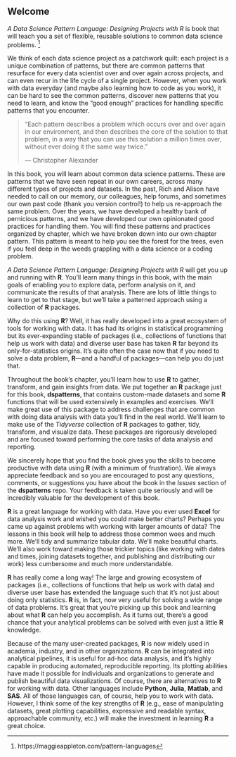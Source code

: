 ## Welcome {.unnumbered}

*A Data Science Pattern Language: Designing Projects with R* is book that will teach you a set of flexible, reusable solutions to common data science problems. ^[https://maggieappleton.com/pattern-languages] 

We think of each data science project as a patchwork quilt: each project is a unique combination of patterns, but there are common patterns that resurface for every data scientist over and over again across projects, and can even recur in the life cycle of a single project. However, when you work with data everyday (and maybe also learning how to code as you work), it can be hard to see the common patterns, discover new patterns that you need to learn, and know the "good enough" practices for handling specific patterns that you encounter.

> "Each pattern describes a problem which occurs over and over again in our environment, and then describes the core of the solution to that problem, in a way that you can use this solution a million times over, without ever doing it the same way twice."
>
> — Christopher Alexander

In this book, you will learn about common data science patterns. These are patterns that we have seen repeat in our own careers, across many different types of projects and datasets. In the past, Rich and Alison have needed to call on our memory, our colleagues, help forums, and sometimes our own past code (thank you version control!) to help us re-approach the same problem. Over the years, we have developed a healthy bank of pernicious patterns, and we have developed our own opinionated good practices for handling them. You will find these patterns and practices organized by chapter, which we have broken down into our own chapter pattern. This pattern is meant to help you see the forest for the trees, even if you feel deep in the weeds grappling with a data science or a coding problem.



*A Data Science Pattern Language: Designing Projects with R* will get you up and running with **R**. You'll learn many things in this book, with the main goals of enabling you to explore data, perform analysis on it, and communicate the results of that analysis. There are lots of little things to learn to get to that stage, but we'll take a patterned approach using a collection of **R** packages.

Why do this using **R**? Well, it has really developed into a great ecosystem of tools for working with data. It has had its origins in statistical programming but its ever-expanding stable of packages (i.e., collections of functions that help us work with data) and diverse user base has taken **R** far beyond its only-for-statistics origins. It's quite often the case now that if you need to solve a data problem, **R**&mdash;and a handful of packages&mdash;can help you do just that.

Throughout the book's chapter, you'll learn how to use **R** to gather, transform, and gain insights from data. We put together an **R** package just for this book, **dspatterns**, that contains custom-made datasets and some **R** functions that will be used extensively in examples and exercises. We'll make great use of this package to address challenges that are common with doing data analysis with data you'll find in the real world. We'll learn to make use of the *Tidyverse* collection of **R** packages to gather, tidy, transform, and visualize data. These packages are rigorously developed and are focused toward performing the core tasks of data analysis and reporting. 

We sincerely hope that you find the book gives you the skills to become productive with data using **R** (with a minimum of frustration). We always appreciate feedback and so you are encouraged to post any questions, comments, or suggestions you have about the book in the *Issues* section of the **dspatterns** repo. Your feedback is taken quite seriously and will be incredibly valuable for the development of this book.

<!-- moving from previous appendix-->

**R** is a great language for working with data. Have you ever used **Excel** for data analysis work and wished you could make better charts? Perhaps you came up against problems with working with larger amounts of data? The lessons in this book will help to address those common woes and much more. We'll tidy and summarize tabular data. We'll make beautiful charts. We'll also work toward making those trickier topics (like working with dates and times, joining datasets together, and publishing and distributing our work) less cumbersome and much more understandable.
	
**R** has really come a long way! The large and growing ecosystem of packages (i.e., collections of functions that help us work with data) and diverse user base has extended the language such that it's not just about doing only statistics. **R** is, in fact, now very useful for solving a wide range of data problems. It's great that you're picking up this book and learning about what **R** can help you accomplish. As it turns out, there's a good chance that your analytical problems can be solved with even just a little **R** knowledge.
	

Because of the many user-created packages, **R** is now widely used in academia, industry, and in other organizations. **R** can be integrated into analytical pipelines, it is useful for ad-hoc data analysis, and it's highly capable in producing automated, reproducible reporting. Its plotting abilities have made it possible for individuals and organizations to generate and publish beautiful data visualizations. Of course, there are alternatives to **R** for working with data. Other languages include **Python**, **Julia**, **Matlab**, and **SAS**. All of those languages can, of course, help you to work with data. However, I think some of the key strengths of **R** (e.g., ease of manipulating datasets, great plotting capabilities, expressive and readable syntax, approachable community, etc.) will make the investment in learning **R** a great choice.





